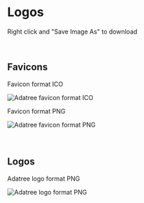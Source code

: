 
<Meta title="Branding/Logos" />

# Logos

Right click and "Save Image As" to download

<br />

## Favicons

Favicon format ICO

<img src="/assets/logos/adatree-favicon.ico" alt="Adatree favicon format ICO" />

Favicon format PNG

<img src="/assets/logos/adatree-favicon.png" alt="Adatree favicon format PNG" />

<br />
<br />
<br />

## Logos

Adatree logo format PNG

<img src="/assets/logos/adatree-logo.png" alt="Adatree logo format PNG" />
